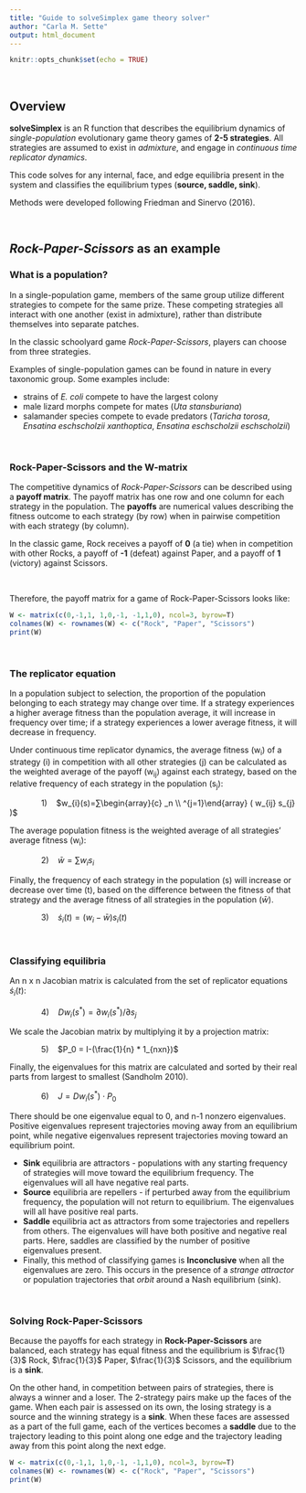 ```yaml
---
title: "Guide to solveSimplex game theory solver"
author: "Carla M. Sette"
output: html_document
---
```


```r
knitr::opts_chunk$set(echo = TRUE)
```
<p>&nbsp;</p>

## Overview
**solveSimplex** is an R function that describes the equilibrium dynamics of _single-population_ evolutionary game theory games of **2-5 strategies**. All strategies are assumed to exist in _admixture_, and engage in _continuous time replicator dynamics_.

This code solves for any internal, face, and edge equilibria present in the system and classifies the equilibrium types (**source, saddle, sink**).

Methods were developed following Friedman and Sinervo (2016).
<p>&nbsp;</p>

## _Rock-Paper-Scissors_ as an example

### What is a population?
In a single-population game, members of the same group utilize different strategies to compete for the same prize. These competing strategies all interact with one another (exist in admixture), rather than distribute themselves into separate patches.

In the classic schoolyard game _Rock-Paper-Scissors_, players can choose from three strategies.

Examples of single-population games can be found in nature in every taxonomic group. Some examples include: 

- strains of _E. coli_ compete to have the largest colony
- male lizard morphs compete for mates (_Uta stansburiana_)
- salamander species compete to evade predators (_Taricha torosa_, _Ensatina eschscholzii xanthoptica_, _Ensatina eschscholzii eschscholzii_)

<p>&nbsp;</p>
### Rock-Paper-Scissors and the W-matrix
The competitive dynamics of _Rock-Paper-Scissors_ can be described using a **payoff matrix**. The payoff matrix has one row and one column for each strategy in the population. The **payoffs** are numerical values describing the fitness outcome to each strategy (by row) when in pairwise competition with each strategy (by column).

In the classic game, Rock receives a payoff of **0** (a tie) when in competition with other Rocks, a payoff of **-1** (defeat) against Paper, and a payoff of **1** (victory) against Scissors.

<p>&nbsp;</p>
Therefore, the payoff matrix for a game of Rock-Paper-Scissors looks like:
```r
W <- matrix(c(0,-1,1, 1,0,-1, -1,1,0), ncol=3, byrow=T)
colnames(W) <- rownames(W) <- c("Rock", "Paper", "Scissors")
print(W)
```

<p>&nbsp;</p>
### The replicator equation
In a population subject to selection, the proportion of the population belonging to each strategy may change over time. If a strategy experiences a higher average fitness than the population average, it will increase in frequency over time; if a strategy experiences a lower average fitness, it will decrease in frequency.

Under continuous time replicator dynamics, the average fitness (w~i~) of a strategy (i) in competition with all other strategies (j) can be calculated as the weighted average of the payoff (w~ij~) against each strategy, based on the relative frequency of each strategy in the population (s~j~): 

              1)    $w_{i}(s)=∑\begin{array}{c} _n \\ ^{j=1}\end{array} ( w_{ij} s_{j} )$

The average population fitness is the weighted average of all strategies' average fitness (w~i~):

              2)    $\bar{w}=∑w_{i} s_{i}$

Finally, the frequency of each strategy in the population (s) will increase or decrease over time (t), based on the difference between the fitness of that strategy and the average fitness of all strategies in the population ($\bar{w}$).

              3)    $\dot{s}_{i}(t)=(w_{i}-\bar{w})s_{i}(t)$

<p>&nbsp;</p>
### Classifying equilibria
An n x n Jacobian matrix is calculated from the set of replicator equations $\dot{s}_{i}(t)$: 

              4)    $Dw_i(s^* ) = ∂w_i(s^* )/∂s_j$

We scale the Jacobian matrix by multiplying it by a projection matrix: 

              5)    $P_0 = I-(\frac{1}{n} * 1_{nxn})$

Finally, the eigenvalues for this matrix are calculated and sorted by their real parts from largest to smallest (Sandholm 2010). 

              6)    $J = Dw_i (s^* ) \cdot P_0$

There should be one eigenvalue equal to 0, and n-1 nonzero eigenvalues. Positive eigenvalues represent trajectories moving away from an equilibrium point, while negative eigenvalues represent trajectories moving toward an equilibrium point. 

- **Sink** equilibria are attractors - populations with any starting frequency of strategies will move toward the equilibrium frequency. The eigenvalues will all have negative real parts. 
- **Source** equilibria are repellers - if perturbed away from the equilibrium frequency, the population will not return to equilibrium. The eigenvalues will all have positive real parts. 
- **Saddle** equilibria act as attractors from some trajectories and repellers from others. The eigenvalues will have both positive and negative real parts. Here, saddles are classified by the number of positive eigenvalues present.
- Finally, this method of classifying games is **Inconclusive** when all the eigenvalues are zero. This occurs in the presence of a _strange attractor_ or population trajectories that _orbit_ around a Nash equilibrium (sink).

<p>&nbsp;</p>
### Solving Rock-Paper-Scissors
Because the payoffs for each strategy in **Rock-Paper-Scissors** are balanced, each strategy has equal fitness and the equilibrium is $\frac{1}{3}$ Rock, $\frac{1}{3}$ Paper, $\frac{1}{3}$ Scissors, and the equilibrium is a **sink**.

On the other hand, in competition between pairs of strategies, there is always a winner and a loser. The 2-strategy pairs make up the faces of the game. When each pair is assessed on its own, the losing strategy is a source and the winning strategy is a **sink**. When these faces are assessed as a part of the full game, each of the vertices becomes a **saddle** due to the trajectory leading to this point along one edge and the trajectory leading away from this point along the next edge.

```r
W <- matrix(c(0,-1,1, 1,0,-1, -1,1,0), ncol=3, byrow=T)
colnames(W) <- rownames(W) <- c("Rock", "Paper", "Scissors")
print(W)
```

